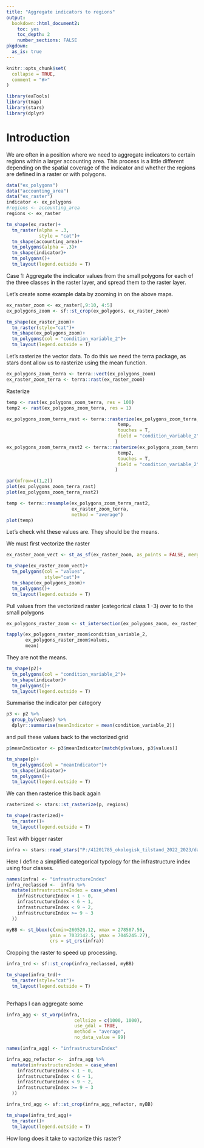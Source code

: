 ```yaml
---
title: "Aggregate indicators to regions"
output: 
  bookdown::html_document2:
    toc: yes
    toc_depth: 2
    number_sections: FALSE
pkgdown:
  as_is: true
---
```


```r
knitr::opts_chunk$set(
  collapse = TRUE,
  comment = "#>"
)
```

```r
library(eaTools)
library(tmap)
library(stars)
library(dplyr)

```

# Introduction
We are often in a position where we need to aggregate indicators to certain regions within a larger accounting area. This process is a little different depending on the spatial coverage of the indicator and whether the regions are defined in a raster or with polygons. 

```r
data("ex_polygons")
data("accounting_area")
data("ex_raster")
indicator <- ex_polygons
#regions <- accounting_area
regions <- ex_raster
```

```r
tm_shape(ex_raster)+
  tm_raster(alpha = .3,
            style = "cat")+
  tm_shape(accounting_area)+
  tm_polygons(alpha = .3)+
  tm_shape(indicator)+
  tm_polygons()+
  tm_layout(legend.outside = T)
```

Case 1: Aggregate the indicator values from the small polygons for each of the three classes in the raster layer, and spread them to the raster layer.

Let's create some example data by zooming in on the above maps.

```r
ex_raster_zoom <- ex_raster[,9:10, 4:5]
ex_polygons_zoom <- sf::st_crop(ex_polygons, ex_raster_zoom)
```

```r
tm_shape(ex_raster_zoom)+
  tm_raster(style="cat")+
  tm_shape(ex_polygons_zoom)+
  tm_polygons(col = "condition_variable_2")+
  tm_layout(legend.outside = T)
```



Let's rasterize the vector data. To do this we need the terra package, as stars dont allow us to rasterize using the mean function. 
```r
ex_polygons_zoom_terra <- terra::vect(ex_polygons_zoom)
ex_raster_zoom_terra <- terra::rast(ex_raster_zoom)
```


Rasterize
```r
temp <- rast(ex_polygons_zoom_terra, res = 100)
temp2 <- rast(ex_polygons_zoom_terra, res = 1)

ex_polygons_zoom_terra_rast <- terra::rasterize(ex_polygons_zoom_terra,
                                         temp,
                                         touches = T,
                                         field = "condition_variable_2"
                                        )
ex_polygons_zoom_terra_rast2 <- terra::rasterize(ex_polygons_zoom_terra,
                                         temp2,
                                         touches = T,
                                         field = "condition_variable_2"
                                        )
```

```r
par(mfrow=c(1,2))
plot(ex_polygons_zoom_terra_rast)
plot(ex_polygons_zoom_terra_rast2)

```

```r
temp <- terra::resample(ex_polygons_zoom_terra_rast2,
                        ex_raster_zoom_terra,
                        method = "average")
plot(temp)
```


Let's check wht these values are. They should be the means.

We must first vectorize the raster
```r
ex_raster_zoom_vect <- st_as_sf(ex_raster_zoom, as_points = FALSE, merge = TRUE)
```


```r
tm_shape(ex_raster_zoom_vect)+
  tm_polygons(col = "values",
              style="cat")+
  tm_shape(ex_polygons_zoom)+
  tm_polygons()+
  tm_layout(legend.outside = T)
```

Pull values from the vectorized raster  (categorical class 1 -3) over to to the small polygons 
```r
ex_polygons_raster_zoom <- st_intersection(ex_polygons_zoom, ex_raster_zoom_vect)
```

```r
tapply(ex_polygons_raster_zoom$condition_variable_2,
       ex_polygons_raster_zoom$values,
       mean)
```

They are not the means.

```r
tm_shape(p2)+
  tm_polygons(col = "condition_variable_2")+
  tm_shape(indicator)+
  tm_polygons()+
  tm_layout(legend.outside = T)
```
 
Summarise the indicator per category
```r
p3 <- p2 %>%
  group_by(values) %>%
  dplyr::summarise(meanIndicator = mean(condition_variable_2))
```

and pull these values back to the vectorized grid
```r
p$meanIndicator <- p3$meanIndicator[match(p$values, p3$values)]
```

```r
tm_shape(p)+
  tm_polygons(col = "meanIndicator")+
  tm_shape(indicator)+
  tm_polygons()+
  tm_layout(legend.outside = T)
```

We can then rasterice this back again
```r
rasterized <- stars::st_rasterize(p, regions)
```

```r
tm_shape(rasterized)+
  tm_raster()+
  tm_layout(legend.outside = T)
```

Test with bigger raster
```r
infra <- stars::read_stars("P:/41201785_okologisk_tilstand_2022_2023/data/infrastrukturindeks/NY_INFRA_IND.tif", proxy = T)
```

Here I define a simplified categorical typology for the infrastructure index using four classes. 
```r
names(infra) <- "infrastructureIndex"
infra_reclassed <-  infra %>%
  mutate(infrastructureIndex = case_when(
    infrastructureIndex < 1 ~ 0,
    infrastructureIndex < 6 ~ 1,
    infrastructureIndex < 9 ~ 2,
    infrastructureIndex >= 9 ~ 3
  ))
```



```r
myBB <- st_bbox(c(xmin=260520.12, xmax = 278587.56,
                ymin = 7032142.5, ymax = 7045245.27),
                crs = st_crs(infra))
```


Cropping the raster to speed up processing.
```r
infra_trd <- sf::st_crop(infra_reclassed, myBB)
```

```r
tm_shape(infra_trd)+
  tm_raster(style="cat")+
  tm_layout(legend.outside = T)
  
```

Perhaps I can aggregate some

```r
infra_agg <- st_warp(infra,
                         cellsize = c(1000, 1000),
                         use_gdal = TRUE,
                         method = "average",
                         no_data_value = 99)
```



```r
names(infra_agg) <- "infrastructureIndex"

infra_agg_refactor <-  infra_agg %>%
  mutate(infrastructureIndex = case_when(
    infrastructureIndex < 1 ~ 0,
    infrastructureIndex < 6 ~ 1,
    infrastructureIndex < 9 ~ 2,
    infrastructureIndex >= 9 ~ 3
  ))

infra_trd_agg <- sf::st_crop(infra_agg_refactor, myBB)

tm_shape(infra_trd_agg)+
  tm_raster()+
  tm_layout(legend.outside = T)
```

How long does it take to vactorize this raster?
